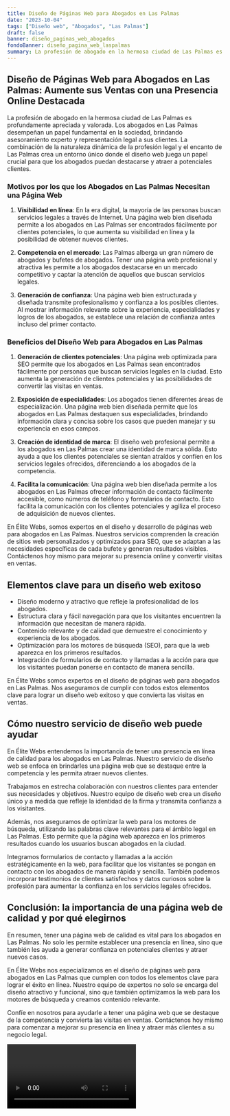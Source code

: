 ```yaml
---
title: Diseño de Páginas Web para Abogados en Las Palmas
date: "2023-10-04"
tags: ["Diseño web", "Abogados", "Las Palmas"]
draft: false
banner: diseño_paginas_web_abogados
fondoBanner: diseño_pagina_web_laspalmas
summary: La profesión de abogado en la hermosa ciudad de Las Palmas es profundamente apreciada y valorada. Los abogados en Las Palmas desempeñan un papel fundamental en la sociedad, brindando asesoramiento experto y representación legal a sus clientes. La combinación de la naturaleza dinámica de la profesión legal y el encanto de Las Palmas crea un entorno único donde el diseño web juega un papel crucial para que los abogados puedan destacarse y atraer a potenciales clientes.
---
```



## Diseño de Páginas Web para Abogados en Las Palmas: Aumente sus Ventas con una Presencia Online Destacada

La profesión de abogado en la hermosa ciudad de Las Palmas es profundamente apreciada y valorada. Los abogados en Las Palmas desempeñan un papel fundamental en la sociedad, brindando asesoramiento experto y representación legal a sus clientes. La combinación de la naturaleza dinámica de la profesión legal y el encanto de Las Palmas crea un entorno único donde el diseño web juega un papel crucial para que los abogados puedan destacarse y atraer a potenciales clientes.

### Motivos por los que los Abogados en Las Palmas Necesitan una Página Web

1. **Visibilidad en línea**: En la era digital, la mayoría de las personas buscan servicios legales a través de Internet. Una página web bien diseñada permite a los abogados en Las Palmas ser encontrados fácilmente por clientes potenciales, lo que aumenta su visibilidad en línea y la posibilidad de obtener nuevos clientes.

2. **Competencia en el mercado**: Las Palmas alberga un gran número de abogados y bufetes de abogados. Tener una página web profesional y atractiva les permite a los abogados destacarse en un mercado competitivo y captar la atención de aquellos que buscan servicios legales.

3. **Generación de confianza**: Una página web bien estructurada y diseñada transmite profesionalismo y confianza a los posibles clientes. Al mostrar información relevante sobre la experiencia, especialidades y logros de los abogados, se establece una relación de confianza antes incluso del primer contacto.

### Beneficios del Diseño Web para Abogados en Las Palmas

1. **Generación de clientes potenciales**: Una página web optimizada para SEO permite que los abogados en Las Palmas sean encontrados fácilmente por personas que buscan servicios legales en la ciudad. Esto aumenta la generación de clientes potenciales y las posibilidades de convertir las visitas en ventas.

2. **Exposición de especialidades**: Los abogados tienen diferentes áreas de especialización. Una página web bien diseñada permite que los abogados en Las Palmas destaquen sus especialidades, brindando información clara y concisa sobre los casos que pueden manejar y su experiencia en esos campos.

3. **Creación de identidad de marca**: El diseño web profesional permite a los abogados en Las Palmas crear una identidad de marca sólida. Esto ayuda a que los clientes potenciales se sientan atraídos y confíen en los servicios legales ofrecidos, diferenciando a los abogados de la competencia.

4. **Facilita la comunicación**: Una página web bien diseñada permite a los abogados en Las Palmas ofrecer información de contacto fácilmente accesible, como números de teléfono y formularios de contacto. Esto facilita la comunicación con los clientes potenciales y agiliza el proceso de adquisición de nuevos clientes.

En Élite Webs, somos expertos en el diseño y desarrollo de páginas web para abogados en Las Palmas. Nuestros servicios comprenden la creación de sitios web personalizados y optimizados para SEO, que se adaptan a las necesidades específicas de cada bufete y generan resultados visibles. Contáctenos hoy mismo para mejorar su presencia online y convertir visitas en ventas.

<GifSeo />

<Cta />

## Elementos clave para un diseño web exitoso

- Diseño moderno y atractivo que refleje la profesionalidad de los abogados.
- Estructura clara y fácil navegación para que los visitantes encuentren la información que necesitan de manera rápida.
- Contenido relevante y de calidad que demuestre el conocimiento y experiencia de los abogados.
- Optimización para los motores de búsqueda (SEO), para que la web aparezca en los primeros resultados.
- Integración de formularios de contacto y llamadas a la acción para que los visitantes puedan ponerse en contacto de manera sencilla.

En Élite Webs somos expertos en el diseño de páginas web para abogados en Las Palmas. Nos aseguramos de cumplir con todos estos elementos clave para lograr un diseño web exitoso y que convierta las visitas en ventas.

## Cómo nuestro servicio de diseño web puede ayudar

En Élite Webs entendemos la importancia de tener una presencia en línea de calidad para los abogados en Las Palmas. Nuestro servicio de diseño web se enfoca en brindarles una página web que se destaque entre la competencia y les permita atraer nuevos clientes.

Trabajamos en estrecha colaboración con nuestros clientes para entender sus necesidades y objetivos. Nuestro equipo de diseño web crea un diseño único y a medida que refleje la identidad de la firma y transmita confianza a los visitantes.

Además, nos aseguramos de optimizar la web para los motores de búsqueda, utilizando las palabras clave relevantes para el ámbito legal en Las Palmas. Esto permite que la página web aparezca en los primeros resultados cuando los usuarios buscan abogados en la ciudad.

Integramos formularios de contacto y llamadas a la acción estratégicamente en la web, para facilitar que los visitantes se pongan en contacto con los abogados de manera rápida y sencilla. También podemos incorporar testimonios de clientes satisfechos y datos curiosos sobre la profesión para aumentar la confianza en los servicios legales ofrecidos.

## Conclusión: la importancia de una página web de calidad y por qué elegirnos

En resumen, tener una página web de calidad es vital para los abogados en Las Palmas. No solo les permite establecer una presencia en línea, sino que también les ayuda a generar confianza en potenciales clientes y atraer nuevos casos.

En Élite Webs nos especializamos en el diseño de páginas web para abogados en Las Palmas que cumplen con todos los elementos clave para lograr el éxito en línea. Nuestro equipo de expertos no solo se encarga del diseño atractivo y funcional, sino que también optimizamos la web para los motores de búsqueda y creamos contenido relevante.

Confíe en nosotros para ayudarle a tener una página web que se destaque de la competencia y convierta las visitas en ventas. Contáctenos hoy mismo para comenzar a mejorar su presencia en línea y atraer más clientes a su negocio legal.

<Video />

<CtaBot job="Abogados" city="Las Palmas" />

<Gmaps query="Las Palmas+españa+maps" />
